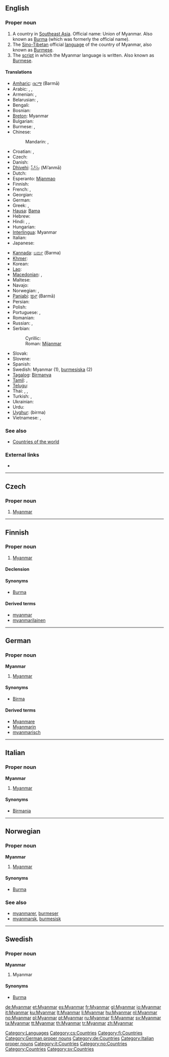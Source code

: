 {{also|myanmar}}
==English==
{{wikipedia}}

===Proper noun===
{{en-proper noun}}

# A country in [[Southeast Asia]]. Official name: Union of Myanmar. Also known as [[Burma]] (which was formerly the official name).
# The [[Sino-Tibetan]] official [[language]] of the country of Myanmar, also known as [[Burmese]].
# The [[script]] in which the Myanmar language is written. Also known as [[Burmese]].

====Translations====
{{trans-top|Southeast Asian country}}
* [[Amharic]]: [[በርማ]] (Barmā)
* Arabic: {{t|ar|ميانمار|m|tr=miyanmaar}},  {{t|ar|بورما|f|tr=buurmaa}}, {{t|ar|برمانيا|f|tr=birmaanya}}
* Armenian: {{t|hy|Մյանմա|tr=Myanma}},  {{t-|hy|Բիրմա|tr=Birma}}
* Belarusian: {{t|be|М'янмар|m|tr=M’jánmar|xs=Belarusian}},  {{t|be|М'янма|f|tr=M’jánma|xs=Belarusian}}
* Bengali: {{t|bn|ব্রহ্মদেশ|tr=Brôhmôdeš|sc=Beng|xs=Bengali}}
* Bosnian: {{t-|bs|Mijanmar|m}}
* [[Breton]]: Myanmar
* Bulgarian: {{t|bg|Мианмар|m|tr=Miánmar}}
* Burmese: {{t-|my|မြန်မာ|tr=myanma|sc=Mymr|xs=Burmese}},  {{t-|my|ဗမာ|tr=băma|sc=Mymr|xs=Burmese}}
* Chinese:
*: Mandarin: {{t-|cmn|緬甸|sc=Hani}},  {{t-|cmn|缅甸|tr=Miǎndiàn|sc=Hani}}
* Croatian: {{t-|hr|Mianmar|m}}, {{t+|hr|Mjanma|f}}
* Czech: {{t-|cs|Myanmar|m}}
* Danish: {{t-|da|Myanmar}}
* [[Dhivehi]]: [[މިއަންމާ]] (Mi’anmā)
* Dutch: {{t+|nl|Myanmar}}
* Esperanto: [[Mjanmao]]
* Finnish: {{t+|fi|Myanmar}}
* French: {{t+|fr|Myanmar}}, {{t+|fr|Birmanie|f}}
* Georgian: {{t|ka|მიანმარი|tr=mianmari|sc=Geor|xs=Georgian}}
* German: {{t+|de|Myanmar|n}}
* Greek: {{t-|el|Βιρμανία|f|tr=virmanía}}, {{t-|el|Μυανμάρ|n|tr=mianmár}}
* [[Hausa]]: [[Bama]]
* Hebrew: {{t|he|מיאנמר|tr=myanmar}}
* Hindi: {{t|hi|म्यानमार|tr=Myānmār|xs=Hindi}},  {{t|hi|ब्रह्मदेश|tr=Brahmadeš|xs=Hindi}},  {{t|hi|बरमा|tr=Barmā|xs=Hindi}}
* Hungarian: {{t+|hu|Mianmar}}
* [[Interlingua]]: Myanmar
* Italian: {{t+|it|Myanmar}}
* Japanese: {{t+|ja|ミャンマー|tr=Myanmā}}
{{trans-mid}}
* [[Kannada]]: [[ಬರ್ಮ]] (Barma)
* [[Khmer]]: {{t-|km|ប្រទេសមីយ៉ាន់ម៉ា|tr=bprədtēh mīyānmā|sc=Khmr|xs=Khmer}}
* Korean: {{t+|ko|미얀마|tr=Miyanma}}
* [[Lao]]: {{t-|lo|ພະມ້າ|tr=phamaa|sc=Laoo|xs=Lao}}
* [[Macedonian]]: {{t|mk|Мјанмар|m|tr=Mjánmar}},  {{t-|mk|Бурма|f|tr=Búrma}}
* Maltese: {{t-|mt|Mjanmar|xs=Maltese}}
* Navajo: {{tø|nv|Mííanmar}}
* Norwegian: {{t+|no|Myanmar}}, {{t-|no|Burma}}
* [[Panjabi]]: [[ਬਰ੍ਮਾ]] (Barmā)
* Persian: {{t|fa|میانمار|tr=myanmâr|xs=Persian}}
* Polish: {{t+|pl|Myanmar|m}}
* Portuguese: {{t+|pt|Mianmar|m}},  {{t|pt|Birmânia|f}}
* Romanian: {{t-|ro|Myanmar|n}}
* Russian: {{t-|ru|Мьянма|f|tr=M’jánma}}, {{t-|ru|Бирма|f|tr=Bírma}}
* Serbian:
*: Cyrillic: {{t-|sr|Мијанмар|m|sc=Cyrl}}
*: Roman: [[Mijanmar#Serbian|Mijanmar]] {{m}}
* Slovak: {{t|sk|Mjanmarsko|n}}
* Slovene: {{t+|sl|Mjanmar}}
* Spanish: {{t+|es|Myanmar|m}}
* Swedish: Myanmar (1), [[burmesiska]] (2)
* [[Tagalog]]: [[Birmanya]]
* [[Tamil]]: {{t|ta|மியான்மார்|tr=Miyānmār|xs=Tamil}}, {{t|ta|பர்மா|tr=Parmā|xs=Tamil}}
* [[Telugu]]: {{t|te|బర్మా|tr=Barmā}}
* Thai: {{t|th|ประเทศพม่า|tr=bpràtêt pámâa}},  {{t+|th|พม่า|tr=pámâa}},  {{t|th|พุกามประเทศ|tr=púgaam bpràtêt}}
* Turkish: {{t+|tr|Myanmar}}, {{t+|tr|Birmanya}}
* Ukrainian: {{t|uk|М'янма|f|tr=M’jánma|xs=Ukrainian}}
* Urdu: {{t|ur|میانمار|tr=Myanmâr|xs=Urdu}}
* [[Uyghur]]: {{ug-Arab|[[ﺑﯩﺮﻣﺎ]]}} (birma)
* Vietnamese: {{t|vi|Miến Điện|xs=Vietnamese}},  {{t|vi|Myanma|xs=Vietnamese}}
{{trans-bottom}}

===See also===
* [[Appendix:Countries of the world|Countries of the world]]

===External links===
* {{ethnologue|code=mya}}

[[Category:Languages]]

----

==Czech==

===Proper noun===
{{cs-proper noun|g=}}

# [[#English|Myanmar]]

[[Category:cs:Countries]]

----

==Finnish==
{{wikipedia|lang=fi}}

===Proper noun===
{{infl|fi|proper noun}}

# [[#English|Myanmar]]

====Declension====
{{fi-decl-risti|Myanmar|np=1}}

====Synonyms====
* [[Burma#Finnish|Burma]]

====Derived terms====
* [[myanmar]]
* [[myanmarilainen]]

[[Category:fi:Countries]]

----

==German==
{{wikipedia|lang=de}}

===Proper noun===
'''Myanmar''' {{n}}

# [[#English|Myanmar]]

====Synonyms====
* [[Birma]]

====Derived terms====
* [[Myanmare]]
* [[Myanmarin]]
* [[myanmarisch]]

[[Category:German proper nouns]]
[[Category:de:Countries]]

----

==Italian==
{{wikipedia|lang=it}}

===Proper noun===
'''Myanmar''' {{m}}

# [[#English|Myanmar]]

====Synonyms====
* [[Birmania]]

[[Category:Italian proper nouns]]
[[Category:it:Countries]]

----

==Norwegian==

===Proper noun===
'''Myanmar'''

# [[#English|Myanmar]] {{italbrac|official, but rarely used}}

====Synonyms====
* [[Burma#Norwegian|Burma]]

===See also===
* [[myanmarer]], [[burmeser]]
* [[myanmarsk]], [[burmesisk]]

[[Category:no:Countries]]

----

==Swedish==

===Proper noun===
'''Myanmar'''

# Myanmar

====Synonyms====
* [[Burma]]

[[Category:Countries]]
[[Category:sv:Countries]]

[[de:Myanmar]]
[[et:Myanmar]]
[[es:Myanmar]]
[[fr:Myanmar]]
[[gl:Myanmar]]
[[io:Myanmar]]
[[it:Myanmar]]
[[ku:Myanmar]]
[[lt:Myanmar]]
[[li:Myanmar]]
[[hu:Myanmar]]
[[nl:Myanmar]]
[[no:Myanmar]]
[[pl:Myanmar]]
[[pt:Myanmar]]
[[ru:Myanmar]]
[[fi:Myanmar]]
[[sv:Myanmar]]
[[ta:Myanmar]]
[[tt:Myanmar]]
[[th:Myanmar]]
[[tr:Myanmar]]
[[zh:Myanmar]]